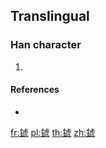 {{character info/new}}
==Translingual==

===Han character===
{{Han char|rn=167|rad=金|as=08|sn=16|four=|canj=CYPN,CYPU}}

# {{defn|Han|sort=金08}}

====References====
* {{Han ref|kx=1313.051|hdz=64218.061|uh=933F|ud=37695}}

[[fr:錿]]
[[pl:錿]]
[[th:錿]]
[[zh:錿]]